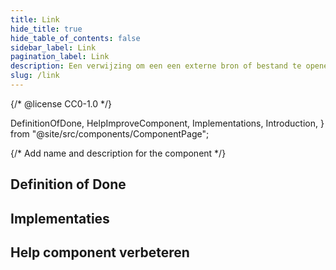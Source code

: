 ```yaml
---
title: Link
hide_title: true
hide_table_of_contents: false
sidebar_label: Link
pagination_label: Link
description: Een verwijzing om een een externe bron of bestand te openen of te navigeren binnen dezelfde pagina of website.
slug: /link
---
```


{/* @license CC0-1.0 */}

  DefinitionOfDone,
  HelpImproveComponent,
  Implementations,
  Introduction,
} from "@site/src/components/ComponentPage";

{/* Add name and description for the component */}


<Introduction component={component} headingLevel={1} description={description} />

## Definition of Done

<DefinitionOfDone component={component} headingLevel={3} />

## Implementaties

<Implementations component={component} headingLevel={3} />

## Help component verbeteren

<HelpImproveComponent component={component} headingLevel={3} />
